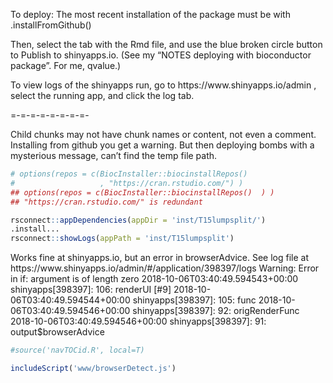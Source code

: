 
 To deploy:
 The most recent installation of the package must be with
 .installFromGithub()
 
Then, select the tab with the Rmd file,
and use the blue broken circle button to Publish to shinyapps.io.
(See my "NOTES deploying with bioconductor package".  For me, qvalue.)

To view logs of the shinyapps run, go to https://www.shinyapps.io/admin ,
select the running app, and click the log tab.


=-=-=-=-=-=-=-=-

Child chunks may not have chunk names or content, not even a comment.
Installing from github you get a warning.
But then deploying bombs with a mysterious message, can't find the temp file path.



```r
# options(repos = c(BiocInstaller::biocinstallRepos()  
#                   , "https://cran.rstudio.com/") )
## options(repos = c(BiocInstaller::biocinstallRepos()  ) )
## "https://cran.rstudio.com/" is redundant 

rsconnect::appDependencies(appDir = 'inst/T15lumpsplit/')
.install...
rsconnect::showLogs(appPath = 'inst/T15lumpsplit')

```

Works fine at shinyapps.io, but an error in browserAdvice.
See log file at https://www.shinyapps.io/admin/#/application/398397/logs 
Warning: Error in if: argument is of length zero
2018-10-06T03:40:49.594543+00:00 shinyapps[398397]:   106: renderUI [<text>#9]
2018-10-06T03:40:49.594544+00:00 shinyapps[398397]:   105: func
2018-10-06T03:40:49.594546+00:00 shinyapps[398397]:    92: origRenderFunc
2018-10-06T03:40:49.594546+00:00 shinyapps[398397]:    91: output$browserAdvice


```r
#source('navTOCid.R', local=T)
```

```r
includeScript('www/browserDetect.js')
```

